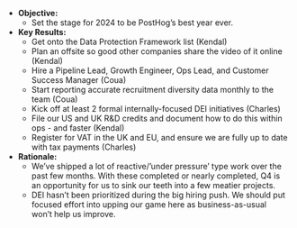 * **Objective:**
    * Set the stage for 2024 to be PostHog’s best year ever.
* **Key Results:**
    * Get onto the Data Protection Framework list (Kendal)
    * Plan an offsite so good other companies share the video of it online (Kendal)
    * Hire a Pipeline Lead, Growth Engineer, Ops Lead, and Customer Success Manager (Coua)
    * Start reporting accurate recruitment diversity data monthly to the team (Coua)
    * Kick off at least 2 formal internally-focused DEI initiatives (Charles)
    * File our US and UK R&D credits and document how to do this within ops - and faster (Kendal)
    * Register for VAT in the UK and EU, and ensure we are fully up to date with tax payments (Charles)
* **Rationale:**
    * We’ve shipped a lot of reactive/’under pressure’ type work over the past few months. With these completed or nearly completed, Q4 is an opportunity for us to sink our teeth into a few meatier projects. 
    * DEI hasn’t been prioritized during the big hiring push. We should put focused effort into upping our game here as business-as-usual won’t help us improve.
